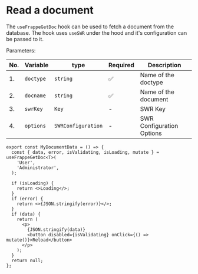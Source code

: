 # Read a document

The `useFrappeGetDoc` hook can be used to fetch a document from the database. The hook uses `useSWR` under the hood and it's configuration can be passed to it.

Parameters:

| No. | Variable  | type               | Required | Description               |
| --- | --------- | ------------------ | -------- | ------------------------- |
| 1.  | `doctype` | `string`           | ✅       | Name of the doctype       |
| 2.  | `docname` | `string`           | ✅       | Name of the document      |
| 3.  | `swrKey`  | `Key`              | -        | SWR Key                   |
| 4.  | `options` | `SWRConfiguration` | -        | SWR Configuration Options |

```tsx copy
export const MyDocumentData = () => {
  const { data, error, isValidating, isLoading, mutate } = useFrappeGetDoc<T>(
    'User',
    'Administrator',
  );

  if (isLoading) {
    return <>Loading</>;
  }
  if (error) {
    return <>{JSON.stringify(error)}</>;
  }
  if (data) {
    return (
      <p>
        {JSON.stringify(data)}
        <button disabled={isValidating} onClick={() => mutate()}>Reload</button>
      </p>
    );
  }
  return null;
};
```